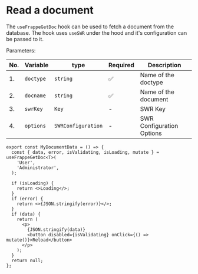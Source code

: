 # Read a document

The `useFrappeGetDoc` hook can be used to fetch a document from the database. The hook uses `useSWR` under the hood and it's configuration can be passed to it.

Parameters:

| No. | Variable  | type               | Required | Description               |
| --- | --------- | ------------------ | -------- | ------------------------- |
| 1.  | `doctype` | `string`           | ✅       | Name of the doctype       |
| 2.  | `docname` | `string`           | ✅       | Name of the document      |
| 3.  | `swrKey`  | `Key`              | -        | SWR Key                   |
| 4.  | `options` | `SWRConfiguration` | -        | SWR Configuration Options |

```tsx copy
export const MyDocumentData = () => {
  const { data, error, isValidating, isLoading, mutate } = useFrappeGetDoc<T>(
    'User',
    'Administrator',
  );

  if (isLoading) {
    return <>Loading</>;
  }
  if (error) {
    return <>{JSON.stringify(error)}</>;
  }
  if (data) {
    return (
      <p>
        {JSON.stringify(data)}
        <button disabled={isValidating} onClick={() => mutate()}>Reload</button>
      </p>
    );
  }
  return null;
};
```